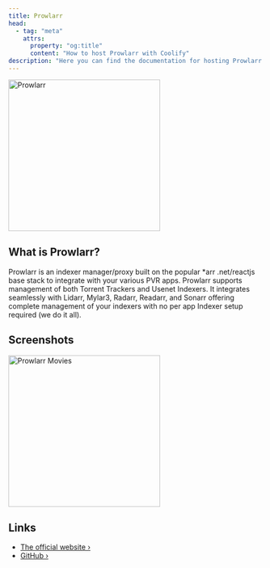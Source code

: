 ```yaml
---
title: Prowlarr
head:
  - tag: "meta"
    attrs:
      property: "og:title"
      content: "How to host Prowlarr with Coolify"
description: "Here you can find the documentation for hosting Prowlarr with Coolify."
---
```



<Badge text="One-click setup." variant="note" size="large" />

<img
  src="../../../assets/images/services/prowlarr.svg"
  width="300"
  alt="Prowlarr"
/>

## What is Prowlarr?

Prowlarr is an indexer manager/proxy built on the popular \*arr .net/reactjs base stack to integrate with your various PVR apps. Prowlarr supports management of both Torrent Trackers and Usenet Indexers. It integrates seamlessly with Lidarr, Mylar3, Radarr, Readarr, and Sonarr offering complete management of your indexers with no per app Indexer setup required (we do it all).

## Screenshots

<img src="../../../assets/images/screenshots/prowlarr_screenshot.png" width="300" alt="Prowlarr Movies" />

## Links

- [The official website ›](https://prowlarr.com/)
- [GitHub ›](https://github.com/Prowlarr/Prowlarr)
